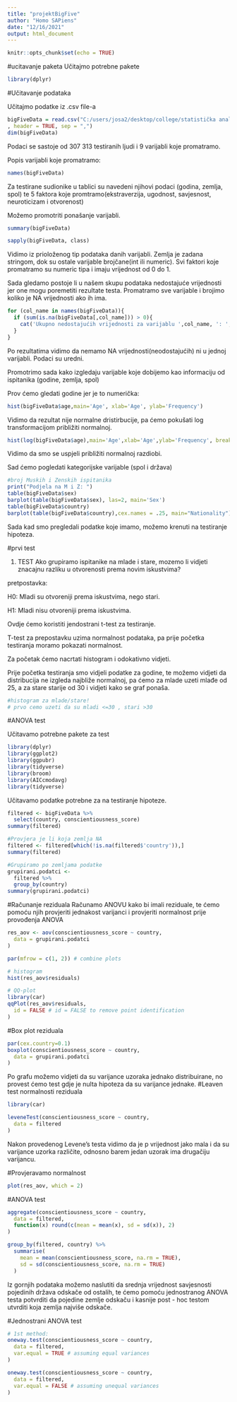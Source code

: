 ```yaml
---
title: "projektBigFive"
author: "Homo SAPiens"
date: "12/16/2021"
output: html_document
---
```


```r
knitr::opts_chunk$set(echo = TRUE)
```

#ucitavanje paketa
Učitajmo potrebne pakete

```r
library(dplyr)

```

#Učitavanje podataka

Učitajmo podatke iz .csv file-a
```r
bigFiveData = read.csv("C:/users/josa2/desktop/college/statistička analiza podataka/SAP projekt/big_five_scores.csv"
, header = TRUE, sep = ",")
dim(bigFiveData)
```
Podaci se sastoje od 307 313 testiranih ljudi i 9 varijabli koje promatramo.

Popis varijabli koje promatramo:
```r
names(bigFiveData)
```
Za testirane sudionike u tablici su navedeni njihovi podaci (godina, zemlja, spol) te 5 faktora koje promtramo(ekstraverzija, ugodnost, savjesnost, neuroticizam i otvorenost)

Možemo promotriti ponašanje varijabli.

```r
summary(bigFiveData)
```

```r
sapply(bigFiveData, class)
```

Vidimo iz prioloženog tip podataka danih varijabli. Zemlja je zadana stringom, dok su ostale varijable brojčane(int ili numeric). Svi faktori koje promatramo su numeric tipa i imaju vrijednost od 0 do 1.

Sada gledamo postoje li u našem skupu podataka nedostajuće vrijednosti jer one mogu poremetiti rezultate testa. Promatramo sve varijable i brojimo koliko je NA vrijednosti ako ih ima.

```r
for (col_name in names(bigFiveData)){
  if (sum(is.na(bigFiveData[,col_name])) > 0){
    cat('Ukupno nedostajućih vrijednosti za varijablu ',col_name, ': ', sum(is.na(bigFiveData[,col_name])),'\n')
  }
}
```

Po rezultatima vidimo da nemamo NA vrijednosti(neodostajućih) ni u jednoj varijabli. Podaci su uredni.

Promotrimo sada kako izgledaju varijable koje dobijemo kao informaciju od ispitanika (godine, zemlja, spol)

Prov ćemo gledati godine jer je to numerička:
```r
hist(bigFiveData$age,main='Age', xlab='Age', ylab='Frequency')

```
Vidimo da rezultat nije normalne dristirbucije, pa ćemo pokušati log transformacijom približiti normalnoj.

```r
hist(log(bigFiveData$age),main='Age',xlab='Age',ylab='Frequency', breaks=50)


```
Vidimo da smo se uspjeli približiti normalnoj razdiobi.

Sad ćemo pogledati kategorijske varijable (spol i država)

```r
#broj Muskih i Zenskih ispitanika
print("Podjela na M i Z: ")
table(bigFiveData$sex)
barplot(table(bigFiveData$sex), las=2, main='Sex')
table(bigFiveData$country)
barplot(table(bigFiveData$country),cex.names = .25, main="Nationality")
```

Sada kad smo pregledali podatke koje imamo, možemo krenuti na testiranje hipoteza.

#prvi test

1. TEST
Ako grupiramo ispitanike na mlade i stare, mozemo li vidjeti znacajnu razliku u otvorenosti prema novim iskustvima?

pretpostavka:

H0: Mladi su otvoreniji prema iskustvima, nego stari.

H1: Mladi nisu otvoreniji prema iskustvima.

Ovdje ćemo koristiti jendostrani t-test za testiranje.

T-test za prepostavku uzima normalnost podataka, pa prije početka testiranja moramo pokazati normalnost.

Za početak ćemo nacrtati histogram i odokativno vidjeti.

Prije početka testiranja smo vidjeli podatke za godine, te možemo vidjeti da distribucija ne izgleda najbliže normalnoj, pa ćemo za mlade uzeti mlađe od 25, a za stare starije od 30 i vidjeti kako se graf ponaša.



```r
#histogram za mlade/stare!
# prvo cemo uzeti da su mladi <=30 , stari >30

```


#ANOVA test

Učitavamo potrebne pakete za test

```r
library(dplyr)
library(ggplot2)
library(ggpubr)
library(tidyverse)
library(broom)
library(AICcmodavg)
library(tidyverse)
```

Učitavamo podatke potrebne za na testiranje hipoteze. 

```r
filtered <- bigFiveData %>%
  select(country, conscientiousness_score)
summary(filtered)

#Provjera je li koja zemlja NA
filtered <- filtered[which(!is.na(filtered$'country')),]
summary(filtered)

#Grupiramo po zemljama podatke
grupirani.podatci <-
  filtered %>%
  group_by(country)
summary(grupirani.podatci)
```
#Računanje reziduala
Računamo ANOVU kako bi imali reziduale, te ćemo pomoću njih provjeriti jednakost varijanci i provjeriti normalnost prije provođenja ANOVA

```r
res_aov <- aov(conscientiousness_score ~ country,
  data = grupirani.podatci
)

par(mfrow = c(1, 2)) # combine plots

# histogram
hist(res_aov$residuals)

# QQ-plot
library(car)
qqPlot(res_aov$residuals,
  id = FALSE # id = FALSE to remove point identification
)
```
#Box plot reziduala

```r
par(cex.country=0.1)
boxplot(conscientiousness_score ~ country,
  data = grupirani.podatci
)
```
Po grafu možemo vidjeti da su varijance uzoraka jednako distribuirane, no provest ćemo test gdje je nulta hipoteza da su varijance jednake.
#Leaven test normalnosti reziduala

```r
library(car)

leveneTest(conscientiousness_score ~ country,
  data = filtered
)
```
Nakon provedenog Levene's testa vidimo da je p vrijednost jako mala i da su varijance uzorka različite, odnosno barem jedan uzorak ima drugačiju varijancu.

#Provjeravamo normalnost

```r
plot(res_aov, which = 2)
```
#ANOVA test

```r
aggregate(conscientiousness_score ~ country,
  data = filtered,
  function(x) round(c(mean = mean(x), sd = sd(x)), 2)
)

group_by(filtered, country) %>%
  summarise(
    mean = mean(conscientiousness_score, na.rm = TRUE),
    sd = sd(conscientiousness_score, na.rm = TRUE)
  )
```
Iz gornjih podataka možemo naslutiti da srednja vrijednost savjesnosti pojedinih država odskače od ostalih, te ćemo pomoću jednostranog ANOVA testa potvrditi da pojedine zemlje
odskaču i kasnije post - hoc testom utvrditi koja zemlja najviše odskače.

#Jednostrani ANOVA test

```r
# 1st method:
oneway.test(conscientiousness_score ~ country,
  data = filtered,
  var.equal = TRUE # assuming equal variances
)

oneway.test(conscientiousness_score ~ country,
  data = filtered,
  var.equal = FALSE # assuming unequal variances
)
```

